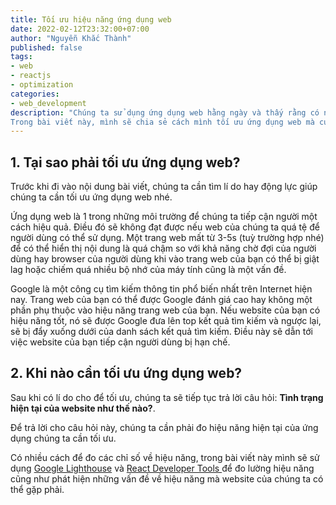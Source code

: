 ```yaml
---
title: Tối ưu hiệu năng ứng dụng web
date: 2022-02-12T23:32:00+07:00
author: "Nguyễn Khắc Thành"
published: false
tags:
- web
- reactjs
- optimization
categories:
- web_development
description: "Chúng ta sử dụng ứng dụng web hằng ngày và thấy rằng có những trang web thì giật lag trong khi những trang khác lại mượt mà hay có những trang thì load chậm, tốn bộ nhớ trong khi lại có những trạng lại load siêu nhanh?.
Trong bài viết này, mình sẽ chia sẻ cách mình tối ưu ứng dụng web mà cụ thể là một ứng dụng ReactJS."
---
```


## 1. Tại sao phải tối ưu ứng dụng web?

Trước khi đi vào nội dung bài viết, chúng ta cần tìm lí do hay động lực giúp chúng ta cần tối ưu ứng dụng web nhé.

Ứng dụng web là 1 trong những môi trường để chúng ta tiếp cận người một cách hiệu quả. Điều đó sẽ không đạt được nếu web của chúng ta quá tệ để người dùng có thể sử dụng. Một trang web mất từ 3-5s (tuỳ trường hợp nhé) để có thể hiển thị nội dung là quá chậm so với khả năng chờ đợi của người dùng hay browser của người dùng khi vào trang web của bạn có thể bị giật lag hoặc chiếm quá nhiều bộ nhớ của máy tính cũng là một vấn đề.

Google là một công cụ tìm kiếm thông tin phổ biến nhất trên Internet hiện nay. Trang web của bạn có thể được Google đánh giá cao hay không một phần phụ thuộc vào hiệu năng trang web của bạn. Nếu website của bạn có hiệu năng tốt, nó sẽ được Google đưa lên top kết quả tìm kiếm và ngược lại, sẽ bị đẩy xuống dưới của danh sách kết quả tìm kiếm. Điều này sẽ dẫn tới việc website của bạn tiếp cận người dùng bị hạn chế.

## 2. Khi nào cần tối ưu ứng dụng web?

Sau khi có lí do cho để tối ưu, chúng ta sẽ tiếp tục trả lời câu hỏi: **Tình trạng hiện tại của website như thế nào?**.

Để trả lời cho câu hỏi này, chúng ta cần phải đo hiệu năng hiện tại của ứng dụng chúng ta cần tối ưu.

Có nhiều cách để đo các chỉ số về hiệu năng, trong bài viết này mình sẽ sử dụng [Google Lighthouse](https://developers.google.com/web/tools/lighthouse/) và [React Developer Tools
](https://chrome.google.com/webstore/detail/react-developer-tools/fmkadmapgofadopljbjfkapdkoienihi) để đo lường hiệu năng cũng như phát hiện những vấn đề về hiệu năng mà website của chúng ta có thể gặp phải.

